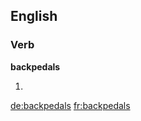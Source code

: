 ==English==

===Verb===
'''backpedals'''

# {{third-person singular of|backpedal}}


[[de:backpedals]]
[[fr:backpedals]]